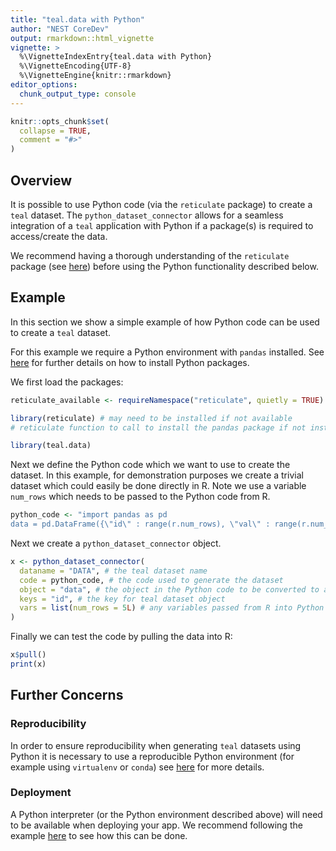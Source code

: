 ```yaml
---
title: "teal.data with Python"
author: "NEST CoreDev"
output: rmarkdown::html_vignette
vignette: >
  %\VignetteIndexEntry{teal.data with Python}
  %\VignetteEncoding{UTF-8}
  %\VignetteEngine{knitr::rmarkdown}
editor_options:
  chunk_output_type: console
---
```


```r
knitr::opts_chunk$set(
  collapse = TRUE,
  comment = "#>"
)
```

## Overview

It is possible to use Python code (via the `reticulate` package) to create a `teal` dataset.
The `python_dataset_connector` allows for a seamless integration of a `teal` application with Python if a package(s) is required to access/create the data.

We recommend having a thorough understanding of the `reticulate` package (see [here](https://rstudio.github.io/reticulate/))
before using the Python functionality described below. 

## Example

In this section we show a simple example of how Python code can be used to create a `teal` dataset.

For this example we require a Python environment with `pandas` installed. See [here](https://rstudio.github.io/reticulate/articles/python_packages.html) for further details on how to install Python packages.

We first load the packages:

```r
reticulate_available <- requireNamespace("reticulate", quietly = TRUE)
```


```r
library(reticulate) # may need to be installed if not available
# reticulate function to call to install the pandas package if not installed: py_install("pandas")
```


```r
library(teal.data)
```

Next we define the Python code which we want to use to create the dataset.
In this example, for demonstration purposes we create a trivial dataset which could easily be done directly in R.
Note we use a variable `num_rows` which needs to be passed to the Python code from R. 

```r
python_code <- "import pandas as pd
data = pd.DataFrame({\"id\" : range(r.num_rows), \"val\" : range(r.num_rows)})"
```

Next we create a `python_dataset_connector` object. 

```r
x <- python_dataset_connector(
  dataname = "DATA", # the teal dataset name
  code = python_code, # the code used to generate the dataset
  object = "data", # the object in the Python code to be converted to a data.frame for the teal dataset
  keys = "id", # the key for teal dataset object
  vars = list(num_rows = 5L) # any variables passed from R into Python (note this could be an R variable)
)
```

Finally we can test the code by pulling the data into R:

```r
x$pull()
print(x)
```

## Further Concerns

### Reproducibility

In order to ensure reproducibility when generating `teal` datasets using Python it is necessary to use a reproducible
Python environment (for example using `virtualenv` or `conda`) see [here](https://rstudio.github.io/reticulate/articles/versions.html)
for more details.

### Deployment

A Python interpreter (or the Python environment described above) will need to be available when deploying your app.
We recommend following the example [here](https://github.com/ranikay/shiny-reticulate-app) to see how this can be done.
